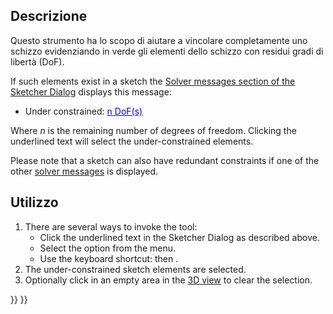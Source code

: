 <languages/>

<div class="mw-translate-fuzzy">
{{Docnav/it|[[Sketcher_ToggleDrivingConstraint/it|Vincoli guida o definitivi]]|[[Sketcher CloseShape/it|Chiudi la forma]]|[[Sketcher_Workbench/it|Sketcher]]|IconL=Sketcher_ToggleConstraint.svg |IconC=Workbench_Sketcher.svg|IconR=Sketcher_CloseShape.svg‎}}
</div>

<div class="mw-translate-fuzzy">
{{GuiCommand/it
|Name/it=Seleziona il Risolutore dei gradi di libertà
|Icon=Sketcher SelectElementsWithDoFs.svg
|MenuLocation=Sketch → Strumenti → Seleziona gli elementi con gradi di libertà
|Workbenches=[[Sketcher Workbench/it|Sketcher]]
|Version=0.18
}}
</div>

<span id="Description"></span>
==Descrizione==

<div class="mw-translate-fuzzy">
Questo strumento ha lo scopo di aiutare a vincolare completamente uno schizzo evidenziando in verde gli elementi dello schizzo con residui gradi di libertà (DoF).
</div>

If such elements exist in a sketch the [[Sketcher_Dialog#Solver_messages|Solver messages section of the Sketcher Dialog]] displays this message:
* Under constrained: <span style="color:blue;text-decoration:underline;">n DoF(s)</span>
Where ''n'' is the remaining number of degrees of freedom. Clicking the underlined text will select the under-constrained elements.

Please note that a sketch can also have redundant constraints if one of the other [[Sketcher_Dialog#Solver_messages|solver messages]] is displayed.

<span id="Usage"></span>
==Utilizzo==

# There are several ways to invoke the tool:
#* Click the underlined text in the Sketcher Dialog as described above.
#* Select the {{MenuCommand|Sketch → Sketcher visual → [[Image:Sketcher_SelectElementsWithDoFs.svg|16px]] Select unconstrained DoF}} option from the menu.
#* Use the keyboard shortcut: {{KEY|Z}} then {{KEY|F}}.
# The under-constrained sketch elements are selected.
# Optionally click in an empty area in the [[3D_view|3D view]] to clear the selection.


<div class="mw-translate-fuzzy">
{{Docnav/it|[[Sketcher_ToggleDrivingConstraint/it|Vincoli guida o definitivi]]|[[Sketcher CloseShape/it|Chiudi la forma]]|[[Sketcher_Workbench/it|Sketcher]]|IconL=Sketcher_ToggleConstraint.svg |IconC=Workbench_Sketcher.svg|IconR=Sketcher_CloseShape.svg‎‎}}
</div>

{{Sketcher_Tools_navi{{#translation:}}}}
{{Userdocnavi{{#translation:}}}}